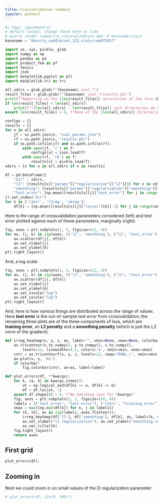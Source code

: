 ```yaml
---
title: Crossvalidation summary
jupyter: python3
---
```


```python
#| tags: [parameters]
# default values; change these here or like
# quarto render summarise_crossvalidation.qmd -P basename:x/y/z
basename = "density_saddle/out_123_stats/rep975917"
```

```python
import os, sys, pickle, glob
import numpy as np
import pandas as pd
import product_fem as pf
import fenics
import json
import matplotlib.pyplot as plt
import matplotlib.tri as tri
```

```python
all_xdirs = glob.glob(f"{basename}_xval_*")
result_files = glob.glob(f"{basename}_xval_*/results.pkl")
print(f"Reporting on the {len(result_files)} directories of the form {basename}_xval_* having a results.pkl file.")
if len(result_files) < len(all_xdirs):
    print(f"({len(all_xdirs) - len(result_files)} such directories do not have the result file)")
assert len(result_files) > 0, f"None of the {len(all_xdirs)} directories of the form {basename}_xval_* have a results.pkl file."
```

```python
configs = {}
results = {}
for x in all_xdirs:
    jf = os.path.join(x, "xval_params.json")
    rf = os.path.join(x, "results.pkl")
    if os.path.isfile(jf) and os.path.isfile(rf):
        with open(jf, 'r') as f:
            configs[x] = json.load(f)
        with open(rf, 'rb') as f:
            results[x] = pickle.load(f)
xdirs = [x for x in all_xdirs if x in results]
```

```python
df = pd.DataFrame({
    "dir" : xdirs,
    "l2": [results[x]["params"]["regularization"]["l2"][0] for x in xdirs],
    "smoothing": [results[x]["params"]["regularization"]["smoothing"][0] for x in xdirs],
    "test_error": [np.mean([results[x][j]["test_error"] for j in range(configs[x]['folds']) if j in results[x]]) for x in xdirs],
}).set_index("dir")
for k in ['l2err', 'l2reg', 'smreg']:
    df[k] = [np.mean([results[x][j]["losses"][k][-1] for j in range(configs[x]['folds']) if j in results[x]]) for x in xdirs]
```

Here is the range of crossvalidation parameters considered (left)
and test error plotted against each of these parameters, marginally (right).

```python
fig, axes = plt.subplots(1, 3, figsize=(12, 4))
for ax, (j, k) in zip(axes, (('l2', 'smoothing'), ("l2", "test_error"), ("smoothing", "test_error"))):
    ax.scatter(df[j], df[k])
    ax.set_xlabel(j)
    ax.set_ylabel(k)
plt.tight_layout()
```
And, a log scale:
```python
fig, axes = plt.subplots(1, 3, figsize=(12, 4))
for ax, (j, k) in zip(axes, (('l2', 'smoothing'), ("l2", "test_error"), ("smoothing", "test_error"))):
    ax.scatter(df[j], df[k])
    ax.set_xlabel(j)
    ax.set_ylabel(k)
    ax.set_xscale("log")
    ax.set_yscale("log")
plt.tight_layout()
```

And, here is how various things are distributed across the range of values.
Here **test error** is the out-of-sample test error from crossvalidation;
the remaining three plots are of the three components of loss,
which are **training error**, an **L2 penalty** and a **smoothing penalty** (which is just the L2 norm of the gradient).

```python
def irreg_heatmap(x, y, z, ax, label="", vmin=None, vmax=None, colorbar=True):
    ax.tricontour(x.to_numpy(), y.to_numpy(), z.to_numpy(),
        levels=12, linewidths=0.5, colors='k', vmin=vmin, vmax=vmax)
    cntr = ax.tricontourf(x, y, z, levels=12, cmap="RdBu_r", vmin=vmin, vmax=vmax)
    ax.plot(x, y, 'ko')
    if colorbar:
        fig.colorbar(cntr, ax=ax, label=label)

def plot_errors(df, **kwargs):
    for k, (a, b) in kwargs.items():
        ut = np.logical_and(df[k] >= a, df[k] <= b)
        df = df.loc[ut, :]
    assert df.shape[0] > 0, f"No matching rows for {kwargs}"
    fig, axes = plt.subplots(2, 2, figsize=(10, 8))
    labels = [('test_error', "test error"), ('l2err', "training error"), ('l2reg', "l2 penalty"), ('smreg', "smoothing penalty")]
    vmax = max([np.max(df[k]) for k, j in labels])
    for (k, lk), ax in zip(labels, axes.flatten()):
        irreg_heatmap(df['l2'], df['smoothing'], df[k], ax, label=lk, vmin=0, vmax=vmax)
        ax.set_xlabel("l2 regularization"); ax.set_ylabel("smoothing regularization")
        ax.set_title(lk)
    fig.tight_layout()
    return axes
```

## First grid

```python
plot_errors(df);
```

## Zooming in

Next we could zoom in on small values of the l2 regularization parameter:

```python
# plot_errors(df, l2=(0, 100));
```
